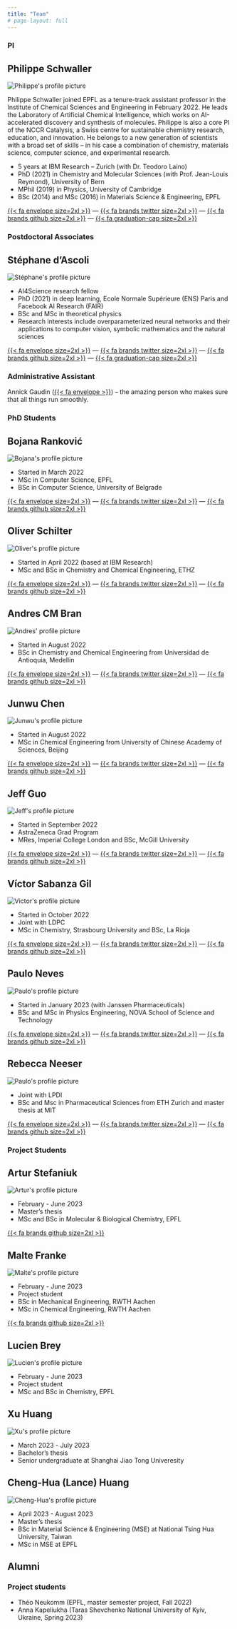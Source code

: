 ```yaml
---
title: "Team"
# page-layout: full
---
```


### PI

::: {.callout-note .column-page appearance="simple" icon=false}


## Philippe Schwaller

::: {.grid}

::: {.g-col-12 .g-col-sm-4 .g-col-md-4}

<img src="images/philippe.jpg" alt="Philippe's profile picture" class="img-fluid img-round" />

:::

::: {.g-col-12 .g-col-sm-8 .g-col-md-8}

Philippe Schwaller joined EPFL as a tenure-track assistant professor in the Institute of Chemical Sciences and Engineering in February 2022. He leads the Laboratory of Artificial Chemical Intelligence, which works on AI-accelerated discovery and synthesis of molecules. Philippe is also a core PI of the NCCR Catalysis, a Swiss centre for sustainable chemistry research, education, and innovation. He belongs to a new generation of scientists with a broad set of skills -- in his case a combination of chemistry, materials science, computer science, and experimental research. 

- 5 years at IBM Research -- Zurich (with Dr. Teodoro Laino)
- PhD (2021) in Chemistry and Molecular Sciences (with Prof. Jean-Louis Reymond), University of Bern
- MPhil (2019) in Physics, University of Cambridge
- BSc (2014) and MSc (2016) in Materials Science & Engineering, EPFL

<div class="center">
[{{< fa envelope size=2xl >}}](https://mailhide.io/e/NMy7s8rr) --- [{{< fa brands twitter size=2xl >}}](https://twitter.com/pschwllr) --- [{{< fa brands github size=2xl >}}](https://github.com/pschwllr) --- [{{< fa graduation-cap size=2xl >}}](https://scholar.google.com/citations?user=Tz0I4ywAAAAJ)
</div>

:::

:::

:::


### Postdoctoral Associates

::: {.callout-note .column-page appearance="simple" icon=false}


## Stéphane d'Ascoli

::: {.grid}

::: {.g-col-12 .g-col-sm-4 .g-col-md-4}

<img src="images/stephane.jpg" alt="Stéphane's profile picture" class="img-fluid img-round" />

:::

::: {.g-col-12 .g-col-sm-8 .g-col-md-8}

- AI4Science research fellow
- PhD (2021) in deep learning, Ecole Normale Supérieure (ENS) Paris and Facebook AI Research (FAIR)
- BSc and MSc in theoretical physics
- Research interests include overparameterized neural networks and their applications to computer vision, symbolic mathematics and the natural sciences

<div class="center">
[{{< fa envelope size=2xl >}}](https://mailhide.io/e/Lr7SORC9) --- [{{< fa brands twitter size=2xl >}}](https://twitter.com/stephanedascoli) --- [{{< fa brands github size=2xl >}}](https://github.com/sdascoli) --- [{{< fa graduation-cap size=2xl >}}](https://scholar.google.com/citations?user=2GcqQgYAAAAJ&hl=en)
</div>

:::

:::

:::

### Administrative Assistant
Annick Gaudin ([{{< fa envelope >}}](https://mailhide.io/e/3FagEfKd)) -- the amazing person who makes sure that all things run smoothly. 


### PhD Students

::: {.grid .column-page}

::: {.g-col-12 .g-col-sm-6 .g-col-md-4}

::: {.callout-note  appearance="simple" icon=false}

## Bojana Ranković

<img src="images/bojana.jpg" alt="Bojana's profile picture" class="img-fluid img-round" />

- Started in March 2022
- MSc in Computer Science, EPFL
- BSc in Computer Science, University of Belgrade

<div class="center">


[{{< fa envelope size=2xl >}}](https://mailhide.io/e/3CQKYvPe) --- [{{< fa brands twitter size=2xl >}}](https://twitter.com/6ojaHa) --- [{{< fa brands github size=2xl >}}](https://github.com/bojana-rankovic) 
</div>

:::

:::

::: {.g-col-12 .g-col-sm-6 .g-col-md-4}

::: {.callout-note appearance="simple" icon=false}

## Oliver Schilter

<img src="images/oliver.jpg" alt="Oliver's profile picture" class="img-fluid img-round" />

- Started in April 2022 (based at IBM Research)
- MSc and BSc in Chemistry and Chemical Engineering, ETHZ

<div class="center">


[{{< fa envelope size=2xl >}}](https://mailhide.io/e/PXqg7siy) --- [{{< fa brands twitter size=2xl >}}](https://twitter.com/OSchilter) --- [{{< fa brands github size=2xl >}}](https://github.com/O-Schilter) 
</div>

:::

:::

::: {.g-col-12 .g-col-sm-6 .g-col-md-4}

::: {.callout-note appearance="simple" icon=false}

## Andres CM Bran

<img src="images/andres.jpg" alt="Andres' profile picture" class="img-fluid img-round" />

- Started in August 2022
- BSc in Chemistry and Chemical Engineering from Universidad de Antioquia, Medellin

<div class="center">


[{{< fa envelope size=2xl >}}](https://mailhide.io/e/DdqfHD8Z) --- [{{< fa brands twitter size=2xl >}}](https://twitter.com/drecmb) --- [{{< fa brands github size=2xl >}}](https://github.com/doncamilom) 
</div>

:::

:::

::: {.g-col-12 .g-col-sm-6 .g-col-md-4}

::: {.callout-note appearance="simple" icon=false}

## Junwu Chen

<img src="images/junwu.jpg" alt="Junwu's profile picture" class="img-fluid img-round" />

- Started in August 2022
- MSc in Chemical Engineering from University of Chinese Academy of Sciences, Beijing

<div class="center">
[{{< fa envelope size=2xl >}}](https://mailhide.io/e/Asvfx7kH) --- [{{< fa brands twitter size=2xl >}}](https://twitter.com/JunwuChen25) --- [{{< fa brands github size=2xl >}}](https://github.com/jwchen25) 
</div>

:::

:::

::: {.g-col-12 .g-col-sm-6 .g-col-md-4}

::: {.callout-note appearance="simple" icon=false}

## Jeff Guo

<img src="images/jeff.jpg" alt="Jeff's profile picture" class="img-fluid img-round" />

- Started in September 2022
- AstraZeneca Grad Program
- MRes, Imperial College London and BSc, McGill University

<div class="center">
[{{< fa envelope size=2xl >}}](https://mailhide.io/e/48LY5AGP) --- [{{< fa brands twitter size=2xl >}}](https://twitter.com/JeffGuo__) --- [{{< fa brands github size=2xl >}}](https://github.com/GuoJeff) 
</div>

:::

:::

::: {.g-col-12 .g-col-sm-6 .g-col-md-4}


::: {.callout-note appearance="simple" icon=false}

## Víctor Sabanza Gil 

<img src="images/victor.jpg" alt="Victor's profile picture" class="img-fluid img-round" />

- Started in October 2022
- Joint with LDPC
- MSc in Chemistry, Strasbourg University and BSc, La Rioja

<div class="center">
[{{< fa envelope size=2xl >}}](https://mailhide.io/e/xarXmL0P) --- [{{< fa brands twitter size=2xl >}}](https://twitter.com/VictorSabanza) --- [{{< fa brands github size=2xl >}}](https://github.com/victorsabanza) 
</div>



:::

:::

::: {.g-col-12 .g-col-sm-6 .g-col-md-4}


::: {.callout-note appearance="simple" icon=false}

## Paulo Neves

<img src="images/paulo-square.jpg" alt="Paulo's profile picture" class="img-fluid img-round" />

- Started in January 2023 (with Janssen Pharmaceuticals)
- BSc and MSc in Physics Engineering, NOVA School of Science and Technology

<div class="center">
[{{< fa envelope size=2xl >}}](https://mailhide.io/e/u6TBDmoN) --- [{{< fa brands twitter size=2xl >}}]() --- [{{< fa brands github size=2xl >}}]()
</div>



:::

:::

::: {.g-col-12 .g-col-sm-6 .g-col-md-4}


::: {.callout-note appearance="simple" icon=false}

## Rebecca Neeser

<img src="images/rebecca.jpg" alt="Paulo's profile picture" class="img-fluid img-round" />

- Joint with LPDI
- BSc and Msc in Pharmaceutical Sciences from ETH Zurich and master thesis at MIT

<div class="center">
[{{< fa envelope size=2xl >}}](https://mailhide.io/e/i6PiL7mC) --- [{{< fa brands twitter size=2xl >}}](https://twitter.com/RebeccaNeeser) --- [{{< fa brands github size=2xl >}}](https://github.com/rneeser)
</div>



:::

:::



:::

### Project Students


::: {.grid .column-page}

::: {.g-col-12 .g-col-sm-6 .g-col-md-4}

::: {.callout-note  appearance="simple" icon=false}

## Artur Stefaniuk

<img src="images/artur-square.jpg" alt="Artur's profile picture" class="img-fluid img-round" />

- February - June 2023
- Master's thesis
- MSc and BSc in Molecular & Biological Chemistry, EPFL

<div class="center">

[{{< fa brands github size=2xl >}}](https://github.com/stefaniukartur)
</div>

:::

:::


::: {.g-col-12 .g-col-sm-6 .g-col-md-4}

::: {.callout-note  appearance="simple" icon=false}

## Malte Franke

<img src="images/malte-square.jpg" alt="Malte's profile picture" class="img-fluid img-round" />

- February - June 2023
- Project student
- BSc in Mechanical Engineering, RWTH Aachen
- MSc in Chemical Engineering, RWTH Aachen

<div class="center">

[{{< fa brands github size=2xl >}}](https://github.com/maltefranke)
</div>

:::

:::


::: {.g-col-12 .g-col-sm-6 .g-col-md-4}

::: {.callout-note  appearance="simple" icon=false}

## Lucien Brey

<img src="images/lucien-square.jpg" alt="Lucien's profile picture" class="img-fluid img-round" />

- February - June 2023
- Project student
- MSc and BSc in Chemistry, EPFL

<div class="center">

</div>

:::

:::


::: {.g-col-12 .g-col-sm-6 .g-col-md-4}

::: {.callout-note  appearance="simple" icon=false}

## Xu Huang

<img src="images/xu.jpg" alt="Xu's profile picture" class="img-fluid img-round" />

- March 2023 - July 2023
- Bachelor's thesis
- Senior undergraduate at Shanghai Jiao Tong Univeresity

<div class="center">

</div>

:::

:::


::: {.g-col-12 .g-col-sm-6 .g-col-md-4}

::: {.callout-note  appearance="simple" icon=false}

## Cheng-Hua (Lance) Huang

<img src="images/cheng_hua.jpg" alt="Cheng-Hua's profile picture" class="img-fluid img-round" />

- April 2023 - August 2023
- Master's thesis
- BSc in Material Science & Engineering (MSE) at National Tsing Hua University, Taiwan
- MSc in MSE at EPFL

<div class="center">

</div>

:::

:::






:::

## Alumni

### Project students

- Théo Neukomm (EPFL, master semester project, Fall 2022)
- Anna Kapeliukha (Taras Shevchenko National University of Kyiv, Ukraine, Spring 2023)
